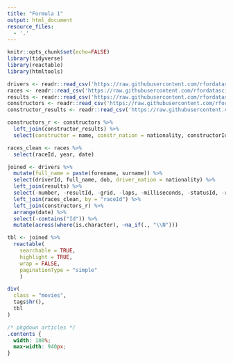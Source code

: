 ```yaml
---
title: "Formula 1"
output: html_document
resource_files:
  - '.'
---
```


```r
knitr::opts_chunk$set(echo=FALSE)
library(tidyverse)
library(reactable)
library(htmltools)
```

```r
drivers <- readr::read_csv('https://raw.githubusercontent.com/rfordatascience/tidytuesday/master/data/2021/2021-09-07/drivers.csv')
races <- readr::read_csv('https://raw.githubusercontent.com/rfordatascience/tidytuesday/master/data/2021/2021-09-07/races.csv')
results <- readr::read_csv('https://raw.githubusercontent.com/rfordatascience/tidytuesday/master/data/2021/2021-09-07/results.csv')
constructors <- readr::read_csv('https://raw.githubusercontent.com/rfordatascience/tidytuesday/master/data/2021/2021-09-07/constructors.csv')
constructor_results <- readr::read_csv('https://raw.githubusercontent.com/rfordatascience/tidytuesday/master/data/2021/2021-09-07/constructor_results.csv')

constructors_r <- constructors %>% 
  left_join(constructor_results) %>% 
  select(constructor = name, constr_nation = nationality, constructorId, raceId)

races_clean <- races %>% 
  select(raceId, year, date)

joined <- drivers %>% 
  mutate(full_name = paste(forename, surname)) %>% 
  select(driverId, full_name, dob, driver_nation = nationality) %>% 
  left_join(results) %>% 
  select(-number, -resultId, -grid, -laps, -milliseconds, -statusId, -rank, -positionOrder, -fastestLap) %>% 
  left_join(races_clean, by = "raceId") %>% 
  left_join(constructors_r) %>%
  arrange(date) %>% 
  select(-contains("Id")) %>% 
  mutate(across(where(is.character), ~na_if(., "\\N")))
```

```r
tbl <- joined %>% 
  reactable(
    searchable = TRUE,
    highlight = TRUE,
    wrap = FALSE,
    paginationType = "simple"
    )
```

```r
div(
  class = "movies",
  tags$hr(),
  tbl
)
```

```css
/* pkgdown articles */
.contents {
  width: 100%;
  max-width: 940px;
}
```